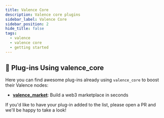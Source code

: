 ```yaml
---
title: Valence Core
description: Valence core plugins
sidebar_label: Valence Core
sidebar_position: 2
hide_title: false
tags:
  - valence
  - valence core
  - getting started
---
```



## 🎉 Plug-ins Using valence_core

Here you can find awesome plug-ins already using `valence_core` to boost their Valence nodes:

- **[valence_market](https://github.com/ABlockOfficial/valence_market)**: Build a web3 marketplace in seconds

If you'd like to have your plug-in added to the list, please open a PR and we'll be happy to take a look!

<br/>

<DocCardList items={useCurrentSidebarCategory().items}/>